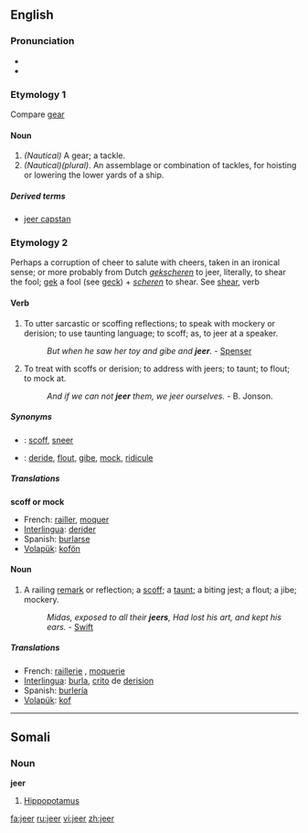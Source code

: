 ==English==

===Pronunciation===
*{{IPA|/dʒir/}}
*{{Rhymes|ɪə(r)}}

===Etymology 1===
Compare [[gear]]

====Noun====
{{en-noun}}

# ''(Nautical)'' A gear; a tackle. 
# ''(Nautical)(plural)''. An assemblage or combination of tackles, for hoisting or lowering the lower yards of a ship. 

=====Derived terms=====
*[[jeer capstan]]

===Etymology 2===
Perhaps a corruption of cheer to salute with cheers, taken in an ironical sense; or more probably from Dutch ''[[gekscheren]]'' to jeer, literally, to shear the fool; [[gek]] a fool (see [[geck]]) + ''[[scheren]]'' to shear. See [[shear]], verb

====Verb====
{{en-verb}}

# {{intransitive}} To utter sarcastic or scoffing reflections; to speak with mockery or derision; to use taunting language; to scoff; as, to jeer at a speaker.
#:''But when he saw her toy and gibe and '''jeer'''.'' - [[Spenser]]
# {{transitive}} To treat with scoffs or derision; to address with jeers; to taunt; to flout; to mock at.
#:''And if we can not '''jeer''' them, we jeer ourselves.''  - B. Jonson.

=====Synonyms=====
* {{italbrac|to utter sarcastic remarks}}: [[scoff]], [[sneer]]
* {{italbrac|to treat with scoffs}}: [[deride]], [[flout]], [[gibe]], [[mock]], [[ridicule]]

=====Translations=====
'''scoff or mock'''
*French: [[railler]], [[moquer]]
*[[Interlingua]]: [[derider]] 
*Spanish: [[burlarse]] 
*[[Volapük]]: [[kofön]] 

====Noun====
{{en-noun}}

# A railing [[remark]] or reflection; a [[scoff]]; a [[taunt]]; a biting jest; a flout; a jibe; mockery.
#:''Midas, exposed to all their '''jeers''', Had lost his art, and kept his ears.'' - [[Swift]]

=====Translations=====
*French: [[raillerie]] {{f}}, [[moquerie]] {{f}}
*[[Interlingua]]: [[burla]], [[crito]] de [[derision]] 
*Spanish: [[burlería]] 
*[[Volapük]]: [[kof]]

----

==Somali==

===Noun===
'''jeer'''

# [[hippopotamus|Hippopotamus]]
<!--Not sure that the translation is totally right, that's why I leave it hidden
#:''Jeertu way jeclayd dhexqaadka dhoobaada'' - The hippopotamus loved wallowing. -->

[[fa:jeer]]
[[ru:jeer]]
[[vi:jeer]]
[[zh:jeer]]
